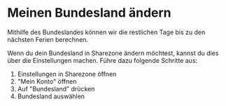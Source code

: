 # Meinen Bundesland ändern

Mithilfe des Bundeslandes können wir die restlichen Tage bis zu den nächsten Ferien berechnen.

Wenn du dein Bundesland in Sharezone ändern möchtest, kannst du dies über die Einstellungen machen.
Führe dazu folgende Schritte aus:

1. Einstellungen in Sharezone öffnen
2. "Mein Konto" öffnen
3. Auf "Bundesland" drücken
4. Bundesland auswählen

